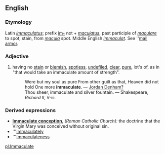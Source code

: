 ==English==
===Etymology===
Latin ''[[immaculatus]]''; prefix [[im-]] not + ''[[maculatus]]'', past participle of ''[[maculare]]'' to spot, stain, from ''[[macula]]'' spot.  Middle English ''[[immaculat]]''. See ''[[mail armor]].
===Adjective===
#having no [[stain]] or [[blemish]], [[spotless]], [[undefiled]], [[clear]], [[pure]], lot's of, as in "that would take an immaculate amount of strength".
#:Were but my soul as pure From other guilt as that, Heaven did not hold One more '''immaculate'''. &mdash; [[Jordan Denham?]]
#:Thou sheer, immaculate and silver fountain. &mdash; Shakespeare, ''Richard II'', V-iii.

===Derived expressions===
*'''[[Immaculate conception]]''', ''(Roman Catholic Church):'' the doctrine that the Virgin Mary was conceived without original sin.
*'''[[Immaculately]]
*'''[[Immaculateness]]

[[pl:Immaculate]]